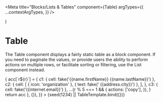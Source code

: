 


<Meta
  title="Blocks/Lists & Tables"
  component={Table}
  argTypes={{
    ...contextArgTypes,
  }}
/>

  <Table {...props} iconSpriteUrl={iconSpriteUrl} />
)

# Table

The Table component displays a fairly static table as a block component. If you
need to paginate the values, or provide users the ability to perform actions on
multiple rows, or facilitate sorting or filtering, use the List
component instead.

<Canvas withSource="none">
  <Story
    name="Table"
    args={{
      themeName: 'light',
      accentScheme: 'teams',
      caption: fake('{{lorem.sentence}}'),
      captionVisuallyHidden: true,
      rowHeaderColumn: 'c1',
      minWidthVariant: 'auto',
      maxWidthVariant: 'viewportWidth',
      rowsActivable: true,
      columns: {
        c1: { title: [{ text: 'Name ' }, { icon: 'info' }] },
        c2: { title: 'Office' },
        c3: { title: 'Email', hideable: true },
      },
      rowActions: {
        copy: {
          type: 'action',
          actionId: 'copy',
          label: 'Copy',
          icon: 'copy',
        },
      },
      rows: range(32).reduce((acc, r) => {
        acc[`r${r}`] = {
          c1: { cell: fake('{{name.firstName}} {{name.lastName}}') },
          c2: {
            cell: [
              { icon: 'organization' },
              { text: fake(' {{address.city}}') },
            ],
          },
          c3: { cell: fake('{{internet.email}}') },
          ...(r % 5 === 1 && {
            actions: ['copy'],
          }),
        }
        return acc
      }, {}),
    }}
  >
    {seed(1234) || TableTemplate.bind({})}
  </Story>
</Canvas>

<ArgsTable story="Table" />
